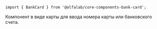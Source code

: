 


<Meta title='Компоненты' component={BankCard} />


<!-- Canvas -->

<Story name='BankCard'>
    <BankCard />
</Story>


<!-- Docs -->

<ComponentHeader
    name='BankCard'
    version={version}
    package='@alfalab/core-components-bank-card'
    stage={1}
    design='https://www.figma.com/file/XvRLVKtW2FIQa1Rl3w7ZdP/Passcode-%D0%BF%D1%80%D0%BE%D1%82%D0%BE%D1%82%D0%B8%D0%BF?node-id=1%3A1100'
/>

```tsx
import { BankCard } from '@alfalab/core-components-bank-card';
```

Компонент в виде карты для ввода номера карты или банковского счета.

<BankCard />


<Props of={BankCard} />
